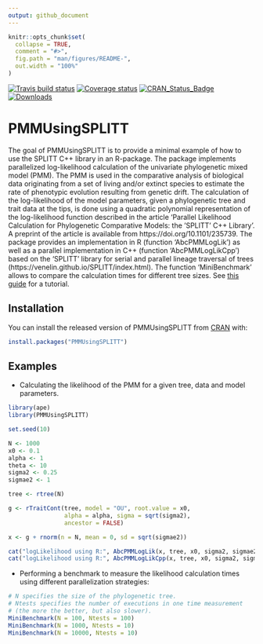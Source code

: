 ```yaml
---
output: github_document
---
```


<!-- README.md is generated from README.Rmd. Please edit that file -->

```r
knitr::opts_chunk$set(
  collapse = TRUE,
  comment = "#>",
  fig.path = "man/figures/README-",
  out.width = "100%"
)
```

[![Travis build status](https://travis-ci.org/venelin/PMMUsingSPLITT.svg?branch=master)](https://travis-ci.org/venelin/PMMUsingSPLITT)
[![Coverage status](https://codecov.io/gh/venelin/PMMUsingSPLITT/branch/master/graph/badge.svg)](https://codecov.io/github/venelin/PMMUsingSPLITT?branch=master)
[![CRAN_Status_Badge](http://www.r-pkg.org/badges/version/PMMUsingSPLITT?color=blue)](http://cran.r-project.org/web/packages/PMMUsingSPLITT)
[![Downloads](http://cranlogs.r-pkg.org/badges/PMMUsingSPLITT?color=blue)](http://cran.rstudio.com/package=PMMUsingSPLITT)


# PMMUsingSPLITT

The goal of PMMUsingSPLITT is to provide a minimal example of how to use the SPLITT C++ library in an R-package. The package implements parallelized log-likelihood calculation of the univariate phylogenetic mixed model (PMM). The PMM is used in the comparative analysis of biological data originating from a set of living and/or extinct species to estimate the rate of phenotypic evolution resulting from genetic drift. The calculation of the log-likelihood of the model parameters, given a phylogenetic tree and trait data at the tips, is done using a quadratic polynomial representation of the log-likelihood function described in the article 'Parallel Likelihood Calculation for Phylogenetic Comparative Models: the 'SPLITT' C++ Library'. A preprint of the article is available from https://doi.org/10.1101/235739. The package provides an implementation in R (function 'AbcPMMLogLik') as well as a parallel implementation in C++ (function 'AbcPMMLogLikCpp') based on the 'SPLITT' library for serial and parallel lineage traversal of trees (https://venelin.github.io/SPLITT/index.html). The function 'MiniBenchmark' allows to compare the calculation times for different tree sizes.  See [this guide](https://venelin.github.io/SPLITT/articles/SPLITTRcppModules.html) for a tutorial. 

## Installation

You can install the released version of PMMUsingSPLITT from [CRAN](https://CRAN.R-project.org) with:

``` r
install.packages("PMMUsingSPLITT")
```

## Examples

* Calculating the likelihood of the PMM for a given tree, data and model parameters.
```r
library(ape)
library(PMMUsingSPLITT)

set.seed(10)

N <- 1000
x0 <- 0.1
alpha <- 1
theta <- 10
sigma2 <- 0.25
sigmae2 <- 1

tree <- rtree(N)

g <- rTraitCont(tree, model = "OU", root.value = x0,
                alpha = alpha, sigma = sqrt(sigma2),
                ancestor = FALSE)

x <- g + rnorm(n = N, mean = 0, sd = sqrt(sigmae2))

cat("logLikelihood using R:", AbcPMMLogLik(x, tree, x0, sigma2, sigmae2), "\n")
cat("logLikelihood using R:", AbcPMMLogLikCpp(x, tree, x0, sigma2, sigmae2), "\n")
```

* Performing a benchmark to measure the likelihood calculation times using different parallelization strategies:

```r
# N specifies the size of the phylogenetic tree. 
# Ntests specifies the number of executions in one time measurement 
# (the more the better, but also slower).
MiniBenchmark(N = 100, Ntests = 100)
MiniBenchmark(N = 1000, Ntests = 10)
MiniBenchmark(N = 10000, Ntests = 10)
```
